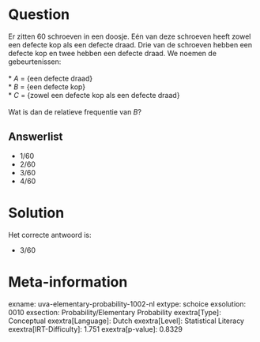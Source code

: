Question
========

Er zitten 60 schroeven in een doosje. Eén van deze schroeven heeft zowel
een defecte kop als een defecte draad. Drie van de schroeven hebben een
defecte kop en twee hebben een defecte draad. We noemen de
gebeurtenissen:\
\
* *A* = {een defecte draad}\
* *B* = {een defecte kop}\
* *C* = {zowel een defecte kop als een defecte draad}\
\
Wat is dan de relatieve frequentie van *B*?

Answerlist
----------

* 1/60
* 2/60
* 3/60
* 4/60

Solution
========

Het correcte antwoord is: 

* 3/60

Meta-information
================
exname: uva-elementary-probability-1002-nl
extype: schoice
exsolution: 0010
exsection: Probability/Elementary Probability
exextra[Type]: Conceptual
exextra[Language]: Dutch
exextra[Level]: Statistical Literacy
exextra[IRT-Difficulty]: 1.751
exextra[p-value]: 0.8329

